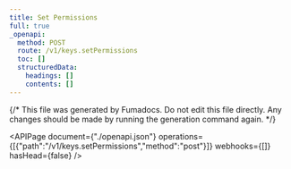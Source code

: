 ```yaml
---
title: Set Permissions
full: true
_openapi:
  method: POST
  route: /v1/keys.setPermissions
  toc: []
  structuredData:
    headings: []
    contents: []
---
```


{/* This file was generated by Fumadocs.
Do not edit this file directly. Any changes should be made by running the generation command again. */}

<APIPage document={"./openapi.json"} operations={[{"path":"/v1/keys.setPermissions","method":"post"}]} webhooks={[]} hasHead={false} />